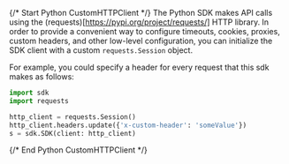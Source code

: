 {/* Start Python CustomHTTPClient */}
The Python SDK makes API calls using the (requests)[https://pypi.org/project/requests/] HTTP library.  In order to provide a convenient way to configure timeouts, cookies, proxies, custom headers, and other low-level configuration, you can initialize the SDK client with a custom `requests.Session` object.

For example, you could specify a header for every request that this sdk makes as follows:
```python
import sdk
import requests

http_client = requests.Session()
http_client.headers.update({'x-custom-header': 'someValue'})
s = sdk.SDK(client: http_client)
```
{/* End Python CustomHTTPClient */}
